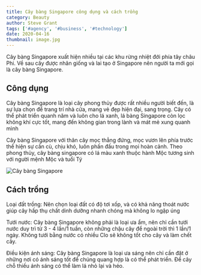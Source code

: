 ```yaml
---
title: Cây bàng Singapore công dụng và cách trồng
category: Beauty
author: Steve Grant
tags: ['#agency', '#business', '#technology']
date: 2020-04-16
thumbnail: image.jpg
---
```


Cây bàng Singapore xuất hiện nhiều tại các khu rừng nhiệt đới phía tây châu Phi. 
Về sau cây được nhân giống và lai tạo ở Singapore nên người ta mới gọi là cây bàng Singapore.

## Công dụng

Cây bàng Singapore là loại cây phong thủy được rất nhiều người biết đến, là sự lựa chọn để trang 
trí nhà cửa, mang vẻ đẹp hiện đại, sang trọng. Cây có thể phát triển quanh năm và luôn cho lá 
xanh, lá bàng Singapore còn lọc không khí cực tốt, mang đến không gian trong lành và mát mẻ xung 
quanh mình

Cây bàng Singapore với thân cây mọc thẳng đứng, mọc vươn lên phía trước thể hiện sự cần cù, chịu 
khó, luôn phấn đấu trong mọi hoàn cảnh. Theo phong thủy, cây bàng singapore có lá màu xanh thuộc 
hành Mộc tương sinh với người mệnh Mộc và tuổi Tý

![Cây bàng Singapore](./image1.jpg 'Cây bàng Singapore')

## Cách trồng

Loại đất trồng: Nên chọn loại đất có độ tơi xốp, và có khả năng thoát nước giúp cây hấp thụ chất dinh 
dưỡng nhanh chóng mà không lo ngập úng

Tưới nước: Cây bàng Singapore không phải là loại ưa ẩm, nên chỉ cần tưới nước duy trì từ 3 - 4 lần/1 
tuần, còn những chậu cây để ngoài trời thì 1 lần/1 ngày. Không tưới bằng nước có nhiều Clo sẽ không 
tốt cho cây và làm chết cây.

Điều kiện ánh sáng: Cây bàng Singapore là loại ưa sáng nên chỉ cần đặt ở những nơi có ánh sáng tốt 
để chúng quang hợp là có thể phát triển. Để cây chỗ thiếu ánh sáng có thể làm lá nhỏ lại và héo.

